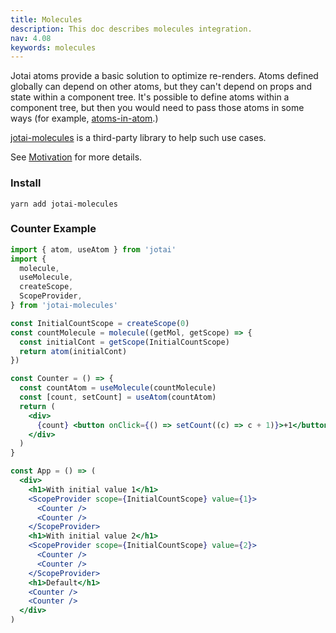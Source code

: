 ```yaml
---
title: Molecules
description: This doc describes molecules integration.
nav: 4.08
keywords: molecules
---
```


Jotai atoms provide a basic solution to optimize re-renders.
Atoms defined globally can depend on other atoms,
but they can't depend on props and state within a component tree.
It's possible to define atoms within a component tree,
but then you would need to pass those atoms in some ways
(for example, [atoms-in-atom](../guides/atoms-in-atom.mdx).)

[jotai-molecules](https://github.com/saasquatch/jotai-molecules) is
a third-party library to help such use cases.

See [Motivation](https://github.com/saasquatch/jotai-molecules#motivation) for more details.

### Install

```
yarn add jotai-molecules
```

### Counter Example

```jsx
import { atom, useAtom } from 'jotai'
import {
  molecule,
  useMolecule,
  createScope,
  ScopeProvider,
} from 'jotai-molecules'

const InitialCountScope = createScope(0)
const countMolecule = molecule((getMol, getScope) => {
  const initialCont = getScope(InitialCountScope)
  return atom(initialCont)
})

const Counter = () => {
  const countAtom = useMolecule(countMolecule)
  const [count, setCount] = useAtom(countAtom)
  return (
    <div>
      {count} <button onClick={() => setCount((c) => c + 1)}>+1</button>
    </div>
  )
}

const App = () => (
  <div>
    <h1>With initial value 1</h1>
    <ScopeProvider scope={InitialCountScope} value={1}>
      <Counter />
      <Counter />
    </ScopeProvider>
    <h1>With initial value 2</h1>
    <ScopeProvider scope={InitialCountScope} value={2}>
      <Counter />
      <Counter />
    </ScopeProvider>
    <h1>Default</h1>
    <Counter />
    <Counter />
  </div>
)
```

<CodeSandbox id="6dvlzf" />
